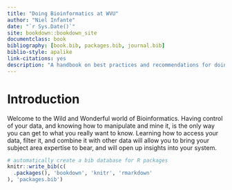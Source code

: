 ```yaml
--- 
title: "Doing Bioinformatics at WVU"
author: "Niel Infante"
date: "`r Sys.Date()`"
site: bookdown::bookdown_site
documentclass: book
bibliography: [book.bib, packages.bib, journal.bib]
biblio-style: apalike
link-citations: yes
description: "A handbook on best practices and recommendations for doing Bioinformatics at WVU."
---
```


# Introduction {#intro}


Welcome to the Wild and Wonderful world of Bioinformatics. Having control of your data, and knowing how to manipulate and mine it, is the only way you can get to what you really want to know. Learning how to access your data, filter it, and combine it with other data will allow you to bring your subject area expertise to bear, and will open up insights into your system.



```r
# automatically create a bib database for R packages
knitr::write_bib(c(
  .packages(), 'bookdown', 'knitr', 'rmarkdown'
), 'packages.bib')
```
